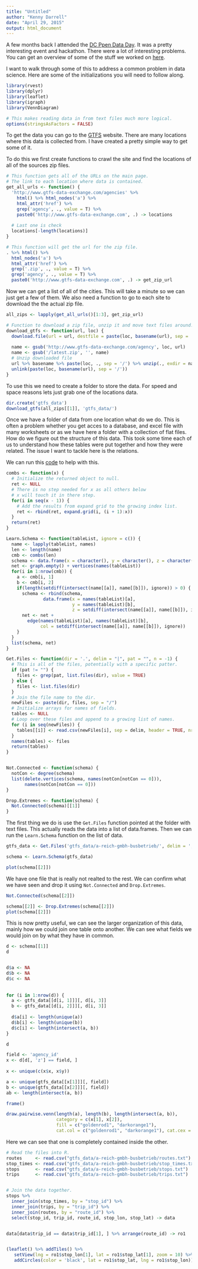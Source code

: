 ```yaml
---
title: "Untitled"
author: "Kenny Darrell"
date: "April 29, 2015"
output: html_document
---
```


A few months back I attended the [DC Ppen Data Day](http://dc.opendataday.org/). It was a pretty interesting event and hackathon. There were a lot of interesting problems. You can get an overview of some of the stuff we worked on [here](https://opendatadaydc.hackpad.com/GTFS-Data-Group-HeQOJPb0nm3).

I want to walk through some of this to address a common problem in data science. Here are some of the initializations you will need to follow along.

```r
library(rvest)
library(dplyr)
library(leaflet)
library(igraph)
library(VennDiagram)

# This makes reading data in from text files much more logical.
options(stringsAsFactors = FALSE)
```

To get the data you can go to the [GTFS](http://www.gtfs-data-exchange.com/) website. There are many locations where this data is collected from. I have created a pretty simple way to get some of it.   

To do this we first create functions to crawl the site and find the locations of all of the sources zip files.

```r

# This function gets all of the URLs on the main page.
# The link to each location where data is contained.
get_all_urls <- function() {
  'http://www.gtfs-data-exchange.com/agencies' %>% 
    html() %>% html_nodes('a') %>% 
    html_attr('href') %>% 
    grep('agency', ., value = T) %>% 
    paste0('http://www.gtfs-data-exchange.com', .) -> locations
  
  # Last one is check
  locations[-length(locations)]
}

# This function will get the url for the zip file.
. %>% html() %>% 
  html_nodes('a') %>% 
  html_attr('href') %>%
  grep('.zip', ., value = T) %>% 
  grep('agency', ., value = T) %>%
  paste0('http://www.gtfs-data-exchange.com', .) -> get_zip_url
```


Now we can get a list of all of the cities. This will take a minute so we can just get a few of them. We also need a function to go to each site to download the the actual zip file. 

```r
all_zips <- lapply(get_all_urls()[1:3], get_zip_url)

# Function to download a zip file, unzip it and move text files around.
download_gtfs <- function(url, loc) {
  download.file(url = url, destfile = paste(loc, basename(url), sep = '/'))
  
  name <- gsub('http://www.gtfs-data-exchange.com/agency', loc, url)
  name <- gsub('/latest.zip', '', name)
  # Unzip downloaded file
  url %>% basename %>% paste(loc, ., sep = '/') %>% unzip(., exdir = name)
  unlink(paste(loc, basename(url), sep = '/'))
}
```


To use this we need to create a folder to store the data. For speed and space reasons lets just grab one of the locations data.

```r
dir.create('gtfs_data')
download_gtfs(all_zips[[1]], 'gtfs_data/')
```

Once we have a folder of data from one location what do we do. This is often a problem whether you get acces to a database, and excel file with many worksheets or as we have here a folder with a collection of flat files. How do we figure out the structure of this data. This took some time each of us to understand how these tables were put together and how they were related. The issue I want to tackle here is the relations.

We can run this [code](https://github.com/darrkj/gtfs/blob/master/schema.R) to help with this.

```r
combs <- function(x) {
  # Initialize the returned object to null.
  ret <- NULL
  # There is no step needed for x as all others below 
  # x will touch it in there step.
  for(i in seq(x - 1)) {
    # Add the results from expand grid to the growing index list.
    ret <- rbind(ret, expand.grid(i, (i + 1):x))
  }
  return(ret)
}

Learn.Schema <- function(tableList, ignore = c()) {
  name <- lapply(tableList, names)
  len <- length(name)
  cmb <- combs(len)
  schema <- data.frame(x = character(), y = character(), z = character())
  net <- graph.empty() + vertices(names(tableList))
  for(i in 1:nrow(cmb)) {
    a <- cmb[i, 1]
    b <- cmb[i, 2]
    if(length(setdiff(intersect(name[[a]], name[[b]]), ignore)) > 0) {
      schema <- rbind(schema, 
              data.frame(x = names(tableList)[a], 
                         y = names(tableList)[b],
                         z = setdiff(intersect(name[[a]], name[[b]]), ignore)))
      net <- net + 
        edge(names(tableList)[a], names(tableList)[b],
             col = setdiff(intersect(name[[a]], name[[b]]), ignore))
    }
  }
  list(schema, net)
}

Get.Files <- function(dir = '.', delim = "|", pat = "", n = -1) {
  # This is all of the files, potentially with a specific patter.
  if (pat != "") {
    files <- grep(pat, list.files(dir), value = TRUE)
  } else {
    files <- list.files(dir)
  }
  # Join the file name to the dir.
  newFiles <- paste(dir, files, sep = "/")
  # Initialize arrays for names of fields.
  tables <- NULL
  # Loop over these files and append to a growing list of names.
  for (i in seq(newFiles)) {
    tables[[i]] <- read.csv(newFiles[i], sep = delim, header = TRUE, nrows = n)
  }
  names(tables) <- files
  return(tables)
}


Not.Connected <- function(schema) {
  notCon <- degree(schema)
  list(delete.vertices(schema, names(notCon[notCon == 0])),
       names(notCon[notCon == 0]))
}

Drop.Extremes <- function(schema) {
  Not.Connected(schema)[[1]]
}
```


The first thing we do is use the `Get.Files` function pointed at the folder with text files. This actually reads the data into a list of data.frames. Then we can run the `Learn.Schema` function on the list of data. 

```r
gtfs_data <- Get.Files('gtfs_data/a-reich-gmbh-busbetrieb/', delim = ',')

schema <- Learn.Schema(gtfs_data)

plot(schema[[2]])
```


We have one file that is really not realted to the rest. We can confirm what we have seen and drop it using `Not.Connected` and `Drop.Extremes`.

```r
Not.Connected(schema[[2]])

schema[[2]] <- Drop.Extremes(schema[[2]])
plot(schema[[2]])

```

This is now pretty useful, we can see the larger organization of this data, mainly how we could join one table onto another. We can see what fields we would join on by what they have in common.

```r
d <- schema[[1]]
d


d$a <- NA
d$b <- NA
d$c <- NA
 
 
for (i in 1:nrow(d)) {
  a <- gtfs_data[[d[i, 1]]][, d[i, 3]]
  b <- gtfs_data[[d[i, 2]]][, d[i, 3]]
 
  d$a[i] <- length(unique(a))
  d$b[i] <- length(unique(b))
  d$c[i] <- length(intersect(a, b))
}

d
```



```r
field <- 'agency_id'
x <- d[d[, 'z'] == field, ]
  
x <- unique(c(x$x, x$y))

a <- unique(gtfs_data[[x[1]]][, field])
b <- unique(gtfs_data[[x[2]]][, field])
ab <- length(intersect(a, b))
```


```r
frame()
```

```r
draw.pairwise.venn(length(a), length(b), length(intersect(a, b)), 
                   category = c(x[1], x[2]),
                   fill = c("goldenrod1", "darkorange1"),
                   cat.col = c("goldenrod1", "darkorange1"), cat.cex = 2)
```

Here we can see that one is completely contained inside the other.

```r
# Read the files into R.
routes     <- read.csv("gtfs_data/a-reich-gmbh-busbetrieb/routes.txt")
stop_times <- read.csv("gtfs_data/a-reich-gmbh-busbetrieb/stop_times.txt")
stops      <- read.csv("gtfs_data/a-reich-gmbh-busbetrieb/stops.txt")
trips      <- read.csv("gtfs_data/a-reich-gmbh-busbetrieb/trips.txt")


# Join the data together.
stops %>% 
  inner_join(stop_times, by = "stop_id") %>%
  inner_join(trips, by = "trip_id") %>%
  inner_join(routes, by = "route_id") %>%
  select(stop_id, trip_id, route_id, stop_lon, stop_lat) -> data


data[data$trip_id == data$trip_id[1], ] %>% arrange(route_id) -> ro1


(leaflet() %>% addTiles() %>%
   setView(lng = ro1$stop_lon[1], lat = ro1$stop_lat[1], zoom = 10) %>%
   addCircles(color = 'black', lat = ro1$stop_lat, lng = ro1$stop_lon))

```


